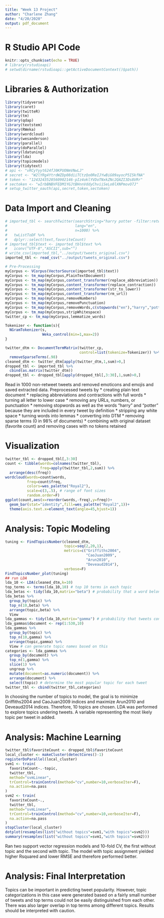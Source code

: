```yaml
---
title: "Week 13 Project"
author: "Charlene Zhang"
date: "4/20/2020"
output: pdf_document
---
```


# R Studio API Code

```r
knitr::opts_chunk$set(echo = TRUE)
# library(rstudioapi)
# setwd(dirname(rstudioapi::getActiveDocumentContext()$path))
```

# Libraries & Authorization
```r
library(tidyverse)
library(caret)
library(twitteR)
library(tm)
library(qdap)
library(textstem)
library(RWeka)
library(wordcloud)
library(wesanderson)
library(parallel)
library(doParallel)
library(ldatuning)
library(lda)
library(topicmodels)
library(tidytext)
# api <- "vRCyYyyt624fJ0KPUONmVNwLJ"
# secret <- "W2lYRg4YtrdWZDp08diiTCtzQo0ReIJYwBiG09ayocP5I5kfNA"
# token <- "1243243520560902146-pIz4oklYVDoTNxkZNc2QAZI3Ds8VRr"
# sectoken <- "wIrbBNBVFEDM1YGJtBHnnVddyChviiSeLo0lXNPmovO7J"
# setup_twitter_oauth(api,secret,token,sectoken)
```

# Data Import and Cleaning
```r
# imported_tbl <- searchTwitter(searchString="harry potter -filter:retweets",
#                               lang="en",
#                               n=1000) %>%
#   twListToDF %>%
#   dplyr::select(text,favoriteCount)
# imported_tbl$text <- imported_tbl$text %>%
#   iconv("UTF-8","ASCII",sub="")
# write_csv(imported_tbl,"../output/tweets_original.csv")
imported_tbl <- read_csv("../output/tweets_original.csv")

# Pre-Processing
myCorpus <- VCorpus(VectorSource(imported_tbl$text))
myCorpus <- tm_map(myCorpus,PlainTextDocument)
myCorpus <- tm_map(myCorpus,content_transformer(replace_abbreviation))
myCorpus <- tm_map(myCorpus,content_transformer(replace_contraction))
myCorpus <- tm_map(myCorpus,content_transformer(str_to_lower))
myCorpus <- tm_map(myCorpus,content_transformer(rm_url)) 
myCorpus <- tm_map(myCorpus,removeNumbers)
myCorpus <- tm_map(myCorpus,removePunctuation)
myCorpus <- tm_map(myCorpus,removeWords,c(stopwords("en"),"harry","potter")) 
myCorpus <- tm_map(myCorpus,stripWhitespace)
twitter_cp <- tm_map(myCorpus,lemmatize_words) 

Tokenizer <- function(s){
  NGramTokenizer(s,
                 Weka_control(min=1,max=2))
} 

twitter_dtm <- DocumentTermMatrix(twitter_cp,
                                  control=list(tokenize=Tokenizer)) %>%
  removeSparseTerms(.98)
cleaned_dtm <- twitter_dtm[apply(twitter_dtm,1,sum)>0,]
dropped_tbl <- imported_tbl %>%
  cbind(as.matrix(twitter_dtm)) 
dropped_tbl <- dropped_tbl[apply(dropped_tbl[,3:30],1,sum)>0,]
```
Read in 1000 non-retweet tweets and removed emoticons and emojis and saved extracted data.
Preprocessed tweets by
* creating plain text document
* replacing abbreviations and contractions with full words
* turning all letter to lower case
* removing any URLs, numbers, or punctuation
* removing stopwords as well as the words "harry" and "potter" because they are included in every tweet by definition
* stripping any white space
* turning words into lemmas
* converting into DTM
* removing sparse terms (0 in 98% of documents)
* combining with original dataset (favorite count) and removing cases with no tokens retained

# Visualization
```r
twitter_tbl <- dropped_tbl[,3:30]
count <- tibble(words=colnames(twitter_tbl),
                freq=apply(twitter_tbl,2,sum)) %>%
  arrange(desc(freq))
wordcloud(words=count$words,
          freq=count$freq,
          colors=wes_palette("Royal2"),
          scale=c(3,.5), # range of font sizes
          random.order=F)
ggplot(count,aes(x=reorder(words,-freq),y=freq))+
  geom_bar(stat="identity",fill=wes_palette("Royal2",1))+
  theme(axis.text.x=element_text(angle=45,hjust=1))
```

# Analysis: Topic Modeling
```r
tuning <- FindTopicsNumber(cleaned_dtm,
                           topic=seq(2,20,1),
                           metrics=c("Griffiths2004",
                                     "CaoJuan2009",
                                     "Arun2010",
                                     "Deveaud2014"),
                           verbose=F)
FindTopicsNumber_plot(tuning)
## run LDA
lda_10 <- LDA(cleaned_dtm,k=10)
top_terms <- terms(lda_10,10) # top 10 terms in each topic
lda_betas <- tidy(lda_10,matrix="beta") # probability that a word belongs to a topic
lda_betas %>%
  group_by(topic) %>%
  top_n(10,beta) %>%
  arrange(topic,beta) %>%
  View
lda_gammas <- tidy(lda_10,matrix="gamma") # probability that tweets contain topics
lda_gammas$document <- rep(1:530,10)
lda_gammas %>%
  group_by(topic) %>%
  top_n(10,gamma) %>%
  arrange(topic,gamma) %>%
  View # can generate topic names based on this
categories <- lda_gammas %>%
  group_by(document) %>%
  top_n(1,gamma) %>%
  slice(1) %>%
  ungroup %>%
  mutate(document=as.numeric(document)) %>%
  arrange(document) %>%
  select(topic) # determine the most popular topic for each tweet
twitter_tbl <- cbind(twitter_tbl,categories)
```
In choosing the number of topics to model, the goal is to minimize Griffiths2004 and CaoJuan2009 indices and maximize Arun2010 and Deveaud2014 indices. Therefore, 10 topics are chosen.
LDA was performed to explore topics undering tweets. A variable representing the most likely topic per tweet in added. 

# Analysis: Machine Learning
```r
twitter_tbl$favoriteCount <- dropped_tbl$favoriteCount
local_cluster <- makeCluster(detectCores()-1)
registerDoParallel(local_cluster)
svm1 <- train(
  favoriteCount~.-topic,
  twitter_tbl,
  method="svmLinear",
  trControl=trainControl(method="cv",number=10,verboseIter=F),
  na.action=na.pass
)
svm2 <- train(
  favoriteCount~.,
  twitter_tbl,
  method="svmLinear",
  trControl=trainControl(method="cv",number=10,verboseIter=F),
  na.action=na.pass
)
stopCluster(local_cluster)
dotplot(resamples(list("without topics"=svm1,"with topics"=svm2)))
summary(resamples(list("without topics"=svm1,"with topics"=svm2)))
```
Ran two support vector regression models and 10-fold CV, the first without topic and the second with topic. 
The model with topic assignment yielded higher Rsquared and lower RMSE and therefore performed better.

# Analysis: Final Interpretation
Topics can be important in predicting tweet popularity. However, topic categorizations in this case were generated based on a fairly small number of tweets and top terms could not be easily distinguished from each other. There was also larger overlap in top terms among different topics. Results should be interpreted with caution.